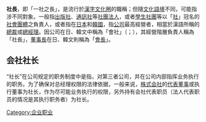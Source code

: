 '''社長'''，即「一社之長」，是流行於[[漢字文化圈|漢字文化圈]]的職稱；但隨[[語境|文化語境]]不同，可能指涉不同對象。一般指[[出版社|出版社]]、[[通訊社|通訊社]]等[[社團法人|社團法人]]，或者[[學生社團|學生社團]]等以「[[社|社]]」冠名的[[社會團體|社會團體]]之負責人，或者指在[[日本|日本]]和[[韓國|韓國]]，指[[公司|公司]]最高經營者，相當於漢語所稱的[[總裁|總裁]]或[[總經理|總經理]]。因公司在日、韓文中稱為「會社」（{{lang-ja|会社}}；{{lang-ko|회사／會社}}），其經營階層負責人稱為「社長」，[[董事長|董事長]]在日、韓文則稱為「[[會長|會長]]」。
==会社社长==
“社长”在公司规定的职务制度中是指，对第三者{{link-ja|代表|代表}}公司，并在公司内部指挥业务执行的职务。为了确保对总经理权限的法律依据，一般来说，[[株式会社|株式会社]]的[[代表董事|代表董事]]或执行董事为社长，作为尽可能业务执行的权限，另外持有会社代表职员（法人代表职员的情况是其执行职务者）为社长。

[[Category:企业职业|Category:企业职业]]